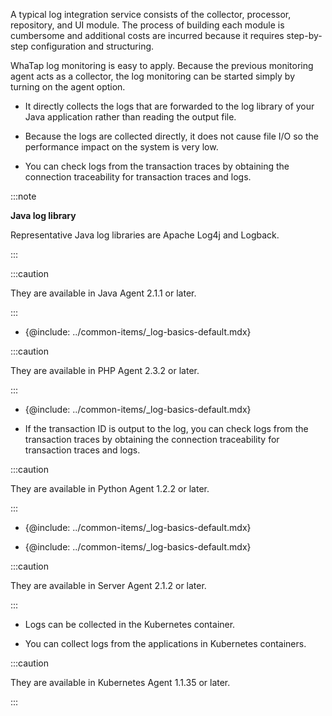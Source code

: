 
<ImgLang img='log-wt-vs.svg' desc='로그 작동 원리'/>

A typical log integration service consists of the collector, processor, repository, and UI module. The process of building each module is cumbersome and additional costs are incurred because it requires step-by-step configuration and structuring.

WhaTap log monitoring is easy to apply. Because the previous monitoring agent acts as a collector, the log monitoring can be started simply by turning on the agent option.

<Tabs>
<TabItem value="java" label="Java" default>

-   It directly collects the logs that are forwarded to the log library of your Java application rather than reading the output file.  

-   Because the logs are collected directly, it does not cause file I/O so the performance impact on the system is very low.

-   You can check logs from the transaction traces by obtaining the connection traceability for transaction traces and logs.

:::note 

**Java log library**

Representative Java log libraries are Apache Log4j and Logback.

:::

:::caution

They are available in Java Agent 2.1.1 or later.

:::

</TabItem>
<TabItem value="php" label="PHP" default>

-   {@include: ../common-items/_log-basics-default.mdx}  

:::caution

They are available in PHP Agent 2.3.2 or later.

:::

</TabItem>
<TabItem value="python" label="Python" default>

-   {@include: ../common-items/_log-basics-default.mdx}  

-   If the transaction ID is output to the log, you can check logs from the transaction traces by obtaining the connection traceability for transaction traces and logs.  

:::caution

They are available in Python Agent 1.2.2 or later.

:::

</TabItem>
<TabItem value="go" label="Go" default>

-   {@include: ../common-items/_log-basics-default.mdx}  

</TabItem>
<TabItem value="server" label="Server" default>

-   {@include: ../common-items/_log-basics-default.mdx}   

:::caution

They are available in Server Agent 2.1.2 or later.

:::

</TabItem>
<TabItem value="k8s" label="Kubernetes" default>

-   Logs can be collected in the Kubernetes container. 

-   You can collect logs from the applications in Kubernetes containers.

:::caution

They are available in Kubernetes Agent 1.1.35 or later.

:::

</TabItem>
</Tabs>
